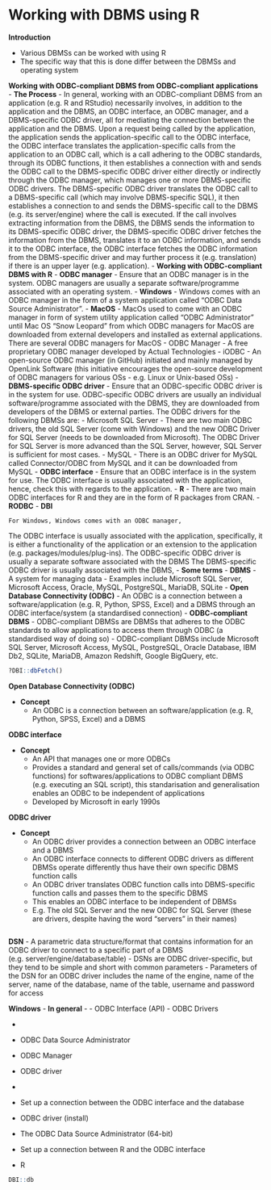 # Working with DBMS using R



**Introduction**

- Various DBMSs can be worked with using R
- The specific way that this is done differ between the DBMSs and operating system





**Working with ODBC-compliant DBMS from ODBC-compliant applications**
- **The Process**
  - In general, working with an ODBC-compliant DBMS from an application (e.g. R and RStudio) necessarily involves, in addition to the application and the DBMS, an ODBC interface, an ODBC manager, and a DBMS-specific ODBC driver, all for mediating the connection between the application and the DBMS. Upon a request being called by the application, the application sends the application-specific call to the ODBC interface, the ODBC interface translates the application-specific calls from the application to an ODBC call, which is a call adhering to the ODBC standards, through its ODBC functions, it then establishes a connection with and sends the ODBC call to the DBMS-specific ODBC driver either directly or indirectly through the ODBC manager, which manages one or more DBMS-specific ODBC drivers. The DBMS-specific ODBC driver translates the ODBC call to a DBMS-specific call (which may involve DBMS-specific SQL), it then establishes a connection to and sends the DBMS-specific call to the DBMS (e.g. its server/engine) where the call is executed. If the call involves extracting information from the DBMS, the DBMS sends the information to its DBMS-specific ODBC driver, the DBMS-specific ODBC driver fetches the information from the DBMS, translates it to an ODBC information, and sends it to the ODBC interface, the ODBC interface fetches the ODBC information from the DBMS-specific driver and may further process it (e.g. translation) if there is an upper layer (e.g. application). 
- **Working with ODBC-compliant DBMS with R**
  - **ODBC manager**
    - Ensure that an ODBC manager is in the system. ODBC managers are usually a separate software/programme associated with an operating system. 
    - **Windows**
      - Windows comes with an ODBC manager in the form of a system application called "ODBC Data Source Administrator". 
    - **MacOS**
      - MacOs used to come with an ODBC manager in form of system utility application called "ODBC Administrator" until Mac OS "Snow Leopard" from which ODBC managers for MacOS are downloaded from external developers and installed as external applications. There are several ODBC managers for MacOS
        - ODBC Manager - A free proprietary ODBC manager developed by Actual Technologies 
        - iODBC - An open-source ODBC manager (in GitHub) initiated and mainly managed by OpenLink Software (this initiative encourages the open-source development of ODBC managers for various OSs - e.g. Linux or Unix-based OSs)
  - **DBMS-specific ODBC driver**
    - Ensure that an ODBC-specific ODBC driver is in the system for use. ODBC-specific ODBC drivers are usually an individual software/programme associated with the DBMS, they are downloaded from developers of the DBMS or external parties. The ODBC drivers for the following DBMSs are:
      - Microsoft SQL Server - There are two main ODBC drivers, the old SQL Server (come with Windows) and the new ODBC Driver for SQL Server (needs to be downloaded from Microsoft). The ODBC Driver for SQL Server is more advanced than the SQL Server, however, SQL Server is sufficient for most cases. 
      - MySQL - There is an ODBC driver for MySQL called Connector/ODBC from MySQL and it can be downloaded from MySQL 
  - **ODBC interface**
    - Ensure that an ODBC interface is in the system for use. The ODBC interface is usually associated with the application, hence, check this with regards to the application.
    - **R**
      - There are two main ODBC interfaces for R and they are in the form of R packages from CRAN. 
      - **RODBC**
      - **DBI**
    
    
    For Windows, Windows comes with an ODBC manager, 
  The ODBC interface is usually associated with the application, specifically, it is either a functionality of the application or an extension to the application (e.g. packages/modules/plug-ins).  The ODBC-specific ODBC driver is usually a separate software associated with the DBMS The DBMS-specific ODBC driver is usually associated with the DBMS, 
- **Some terms**
  - **DBMS**
    - A system for managing data 
    - Examples include Microsoft SQL Server, Microsoft Access, Oracle, MySQL, PostgreSQL, MariaDB, SQLite
  - **Open Database Connectivity (ODBC)**
    - An ODBC is a connection between a software/application (e.g. R, Python, SPSS, Excel) and a DBMS through an ODBC interface/system (a standardised connection)
  - **ODBC-compliant DBMS**
    - ODBC-compliant DBMSs are DBMSs that adheres to the ODBC standards to allow applications to access them through ODBC (a standardised way of doing so)
    - ODBC-compliant DBMSs include Microsoft SQL Server, Microsoft Access, MySQL, PostgreSQL, Oracle Database, IBM Db2, SQLite, MariaDB, Amazon Redshift, Google BigQuery, etc.
  
```r
?DBI::dbFetch()
```

  
  **Open Database Connectivity (ODBC)**

- **Concept**
  - An ODBC is a connection between an software/application (e.g. R, Python, SPSS, Excel) and a DBMS
  
**ODBC interface**

- **Concept**
  - An API that manages one or more ODBCs
  - Provides a standard and general set of calls/commands (via ODBC functions) for softwares/applications to ODBC compliant DBMS (e.g. executing an SQL script), this standarisation and generalisation enables an ODBC to be independent of applications
  - Developed by Microsoft in early 1990s
  
  
**ODBC driver**

- **Concept**
  - An ODBC driver provides a connection between an ODBC interface and a DBMS
  - An ODBC interface connects to different ODBC drivers as different DBMSs operate differently thus have their own specific DBMS function calls
  - An ODBC driver translates ODBC function calls into DBMS-specific function calls and passes them to the specific DBMS
  - This enables an ODBC interface to be independent of DBMSs
  - E.g. The old SQL Server and the new ODBC for SQL Server (these are drivers, despite having the word "servers" in their names)


```r

```


**DSN**
- A parametric data structure/format that contains information for an ODBC driver to connect to a specific part of a DBMS (e.g. server/engine/database/table)
- DSNs are ODBC driver-specific, but they tend to be simple and short with common parameters 
- Parameters of the DSN for an ODBC driver includes the name of the engine, name of the server, name of the database, name of the table, username and password for access


**Windows**
- **In general**
  - 
- ODBC Interface (API)
- ODBC Drivers

- 
- ODBC Data Source Administrator
- ODBC Manager 
- ODBC driver 




- 
- Set up a connection between the ODBC interface and the database 
- ODBC driver (install)
- The ODBC Data Source Administrator (64-bit)

- Set up a connection between R and the ODBC interface 
- R

```r
DBI::db
```

